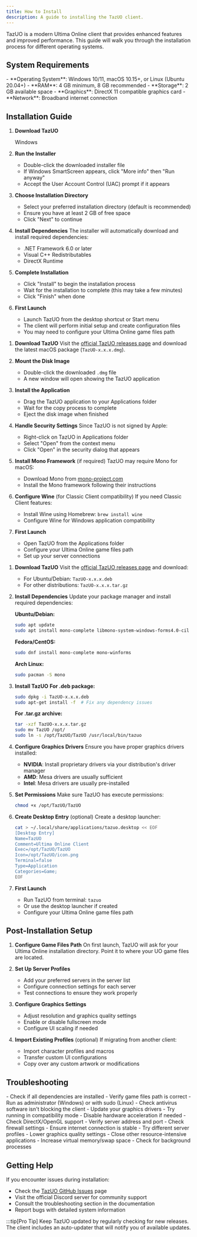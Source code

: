 ```yaml
---
title: How to Install
description: A guide to installing the TazUO client.
---
```


TazUO is a modern Ultima Online client that provides enhanced features and improved performance. This guide will walk you through the installation process for different operating systems.

## System Requirements

<Card title="Minimum Requirements" icon="laptop">
- **Operating System**: Windows 10/11, macOS 10.15+, or Linux (Ubuntu 20.04+)
- **RAM**: 4 GB minimum, 8 GB recommended
- **Storage**: 2 GB available space
- **Graphics**: DirectX 11 compatible graphics card
- **Network**: Broadband internet connection
</Card>

## Installation Guide

<Tabs>
<TabItem icon='laptop' label="Windows">

   <Steps>

   1. **Download TazUO**

      <LinkButton href="https://github.com/PlayTazUO/TazUO/releases" variant="secondary" icon='download'>Windows</LinkButton>

   2. **Run the Installer**
      - Double-click the downloaded installer file
      - If Windows SmartScreen appears, click "More info" then "Run anyway"
      - Accept the User Account Control (UAC) prompt if it appears

   3. **Choose Installation Directory**
      - Select your preferred installation directory (default is recommended)
      - Ensure you have at least 2 GB of free space
      - Click "Next" to continue

   4. **Install Dependencies**
      The installer will automatically download and install required dependencies:
      - .NET Framework 6.0 or later
      - Visual C++ Redistributables
      - DirectX Runtime

   5. **Complete Installation**
      - Click "Install" to begin the installation process
      - Wait for the installation to complete (this may take a few minutes)
      - Click "Finish" when done

   6. **First Launch**
      - Launch TazUO from the desktop shortcut or Start menu
      - The client will perform initial setup and create configuration files
      - You may need to configure your Ultima Online game files path

   </Steps>

</TabItem>
<TabItem icon='apple' label="macOS">

<Steps>

1. **Download TazUO**
   Visit the [official TazUO releases page](https://github.com/TazUO/TazUO/releases) and download the latest macOS package (`TazUO-x.x.x.dmg`).

2. **Mount the Disk Image**
   - Double-click the downloaded `.dmg` file
   - A new window will open showing the TazUO application

3. **Install the Application**
   - Drag the TazUO application to your Applications folder
   - Wait for the copy process to complete
   - Eject the disk image when finished

4. **Handle Security Settings**
   Since TazUO is not signed by Apple:
   - Right-click on TazUO in Applications folder
   - Select "Open" from the context menu
   - Click "Open" in the security dialog that appears

5. **Install Mono Framework** (if required)
   TazUO may require Mono for macOS:
   - Download Mono from [mono-project.com](https://www.mono-project.com/download/stable/)
   - Install the Mono framework following their instructions

6. **Configure Wine** (for Classic Client compatibility)
   If you need Classic Client features:
   - Install Wine using Homebrew: `brew install wine`
   - Configure Wine for Windows application compatibility

7. **First Launch**
   - Open TazUO from the Applications folder
   - Configure your Ultima Online game files path
   - Set up your server connections

</Steps>

</TabItem>
<TabItem icon='linux' label="Linux">

<Steps>

1. **Download TazUO**
   Visit the [official TazUO releases page](https://github.com/TazUO/TazUO/releases) and download:
   - For Ubuntu/Debian: `TazUO-x.x.x.deb`
   - For other distributions: `TazUO-x.x.x.tar.gz`

2. **Install Dependencies**
   Update your package manager and install required dependencies:
   
   **Ubuntu/Debian:**
   ```bash
   sudo apt update
   sudo apt install mono-complete libmono-system-windows-forms4.0-cil
   ```
   
   **Fedora/CentOS:**
   ```bash
   sudo dnf install mono-complete mono-winforms
   ```
   
   **Arch Linux:**
   ```bash
   sudo pacman -S mono
   ```

3. **Install TazUO**
   **For .deb package:**
   ```bash
   sudo dpkg -i TazUO-x.x.x.deb
   sudo apt-get install -f  # Fix any dependency issues
   ```
   
   **For .tar.gz archive:**
   ```bash
   tar -xzf TazUO-x.x.x.tar.gz
   sudo mv TazUO /opt/
   sudo ln -s /opt/TazUO/TazUO /usr/local/bin/tazuo
   ```

4. **Configure Graphics Drivers**
   Ensure you have proper graphics drivers installed:
   - **NVIDIA**: Install proprietary drivers via your distribution's driver manager
   - **AMD**: Mesa drivers are usually sufficient
   - **Intel**: Mesa drivers are usually pre-installed

5. **Set Permissions**
   Make sure TazUO has execute permissions:
   ```bash
   chmod +x /opt/TazUO/TazUO
   ```

6. **Create Desktop Entry** (optional)
   Create a desktop launcher:
   ```bash
   cat > ~/.local/share/applications/tazuo.desktop << EOF
   [Desktop Entry]
   Name=TazUO
   Comment=Ultima Online Client
   Exec=/opt/TazUO/TazUO
   Icon=/opt/TazUO/icon.png
   Terminal=false
   Type=Application
   Categories=Game;
   EOF
   ```

7. **First Launch**
   - Run TazUO from terminal: `tazuo`
   - Or use the desktop launcher if created
   - Configure your Ultima Online game files path

</Steps>

</TabItem>
</Tabs>

## Post-Installation Setup

<Steps>

1. **Configure Game Files Path**
   On first launch, TazUO will ask for your Ultima Online installation directory. Point it to where your UO game files are located.

2. **Set Up Server Profiles**
   - Add your preferred servers in the server list
   - Configure connection settings for each server
   - Test connections to ensure they work properly

3. **Configure Graphics Settings**
   - Adjust resolution and graphics quality settings
   - Enable or disable fullscreen mode
   - Configure UI scaling if needed

4. **Import Existing Profiles** (optional)
   If migrating from another client:
   - Import character profiles and macros
   - Transfer custom UI configurations
   - Copy over any custom artwork or modifications

</Steps>

## Troubleshooting


<Card title="Client Won't Start" icon="warning">
- Check if all dependencies are installed
- Verify game files path is correct
- Run as administrator (Windows) or with sudo (Linux)
- Check antivirus software isn't blocking the client
</Card>

<Card title="Graphics Issues" icon="puzzle">
- Update your graphics drivers
- Try running in compatibility mode
- Disable hardware acceleration if needed
- Check DirectX/OpenGL support
</Card>

<Card title="Connection Problems" icon="rocket">
- Verify server address and port
- Check firewall settings
- Ensure internet connection is stable
- Try different server profiles
</Card>

<Card title="Performance Issues" icon="setting">
- Lower graphics quality settings
- Close other resource-intensive applications
- Increase virtual memory/swap space
- Check for background processes
</Card>



## Getting Help

If you encounter issues during installation:

- Check the [TazUO GitHub Issues](https://github.com/TazUO/TazUO/issues) page
- Visit the official Discord server for community support
- Consult the troubleshooting section in the documentation
- Report bugs with detailed system information


:::tip[Pro Tip]
Keep TazUO updated by regularly checking for new releases. The client includes an auto-updater that will notify you of available updates.
